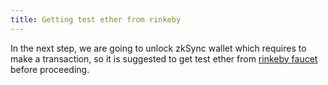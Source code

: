 ```yaml
---
title: Getting test ether from rinkeby
---
```


In the next step, we are going to unlock zkSync wallet which requires to make a transaction, so it is suggested to get test ether from
[rinkeby faucet](https://faucet.rinkeby.io/) before proceeding.
